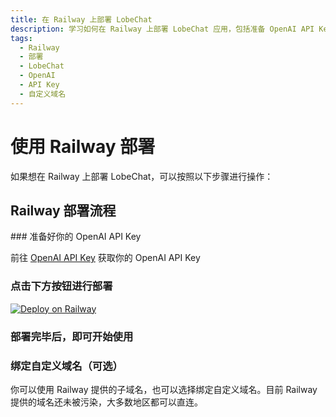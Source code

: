 ```yaml
---
title: 在 Railway 上部署 LobeChat
description: 学习如何在 Railway 上部署 LobeChat 应用，包括准备 OpenAI API Key、点击按钮进行部署、绑定自定义域名等步骤。
tags:
  - Railway
  - 部署
  - LobeChat
  - OpenAI
  - API Key
  - 自定义域名
---
```

# 使用 Railway 部署

如果想在 Railway 上部署 LobeChat，可以按照以下步骤进行操作：

## Railway 部署流程

<Steps>
  ### 准备好你的 OpenAI API Key

  前往 [OpenAI API Key](https://platform.openai.com/account/api-keys) 获取你的 OpenAI API Key

  ### 点击下方按钮进行部署

  [![Deploy on Railway](https://railway.app/button.svg)](https://railway.app/template/FB6HrV?referralCode=9bD9mT)

  ### 部署完毕后，即可开始使用

  ### 绑定自定义域名（可选）

  你可以使用 Railway 提供的子域名，也可以选择绑定自定义域名。目前 Railway 提供的域名还未被污染，大多数地区都可以直连。
</Steps>
